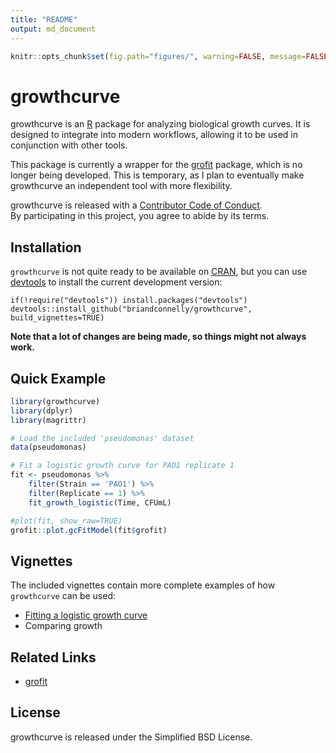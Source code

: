 ```yaml
---
title: "README"
output: md_document
---
```


```r
knitr::opts_chunk$set(fig.path="figures/", warning=FALSE, message=FALSE, error=FALSE)
``` 

# growthcurve

growthcurve is an [R](http://r-project.org) package for analyzing biological growth curves.
It is designed to integrate into modern workflows, allowing it to be used in conjunction with other tools.

This package is currently a wrapper for the [grofit](http://cran.r-project.org/web/packages/grofit/index.html) package, which is no longer being developed.
This is temporary, as I plan to eventually make growthcurve an independent tool with more flexibility.

growthcurve is released with a [Contributor Code of Conduct](CONDUCT.md).      
By participating in this project, you agree to abide by its terms.


## Installation

`growthcurve` is not quite ready to be available on [CRAN](http://cran.r-project.org), but you can use [devtools](http://cran.r-project.org/web/packages/devtools/index.html) to install the current development version:

    if(!require("devtools")) install.packages("devtools")
    devtools::install_github("briandconnelly/growthcurve", build_vignettes=TRUE)

**Note that a lot of changes are being made, so things might not always work.**


## Quick Example

```r
library(growthcurve)
library(dplyr)
library(magrittr)

# Load the included 'pseudomonas' dataset
data(pseudomonas)

# Fit a logistic growth curve for PAO1 replicate 1
fit <- pseudomonas %>%
    filter(Strain == 'PAO1') %>%
    filter(Replicate == 1) %>%
    fit_growth_logistic(Time, CFUmL)

#plot(fit, show_raw=TRUE)
grofit::plot.gcFitModel(fit$grofit)
```

## Vignettes

The included vignettes contain more complete examples of how `growthcurve` can
be used:

* [Fitting a logistic growth curve](vignettes/logistic-growth.Rmd)
* Comparing growth


## Related Links
* [grofit](http://cran.r-project.org/web/packages/grofit/index.html)


## License

growthcurve is released under the Simplified BSD License.
